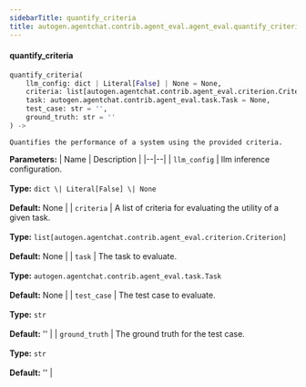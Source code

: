 ```yaml
---
sidebarTitle: quantify_criteria
title: autogen.agentchat.contrib.agent_eval.agent_eval.quantify_criteria
---
```


<code class="doc-symbol doc-symbol-heading doc-symbol-function"></code>
#### quantify_criteria
<a href="#autogen.agentchat.contrib.agent_eval.agent_eval..quantify_criteria" class="headerlink" title="Permanent link"></a>

```python
quantify_criteria(
    llm_config: dict | Literal[False] | None = None,
    criteria: list[autogen.agentchat.contrib.agent_eval.criterion.Criterion] = None,
    task: autogen.agentchat.contrib.agent_eval.task.Task = None,
    test_case: str = '',
    ground_truth: str = ''
) -> 
```

    Quantifies the performance of a system using the provided criteria.

<b>Parameters:</b>
| Name | Description |
|--|--|
| `llm_config` | llm inference configuration.<br/><br/>**Type:** `dict \| Literal[False] \| None`<br/><br/>**Default:** None |
| `criteria` | A list of criteria for evaluating the utility of a given task.<br/><br/>**Type:** `list[autogen.agentchat.contrib.agent_eval.criterion.Criterion]`<br/><br/>**Default:** None |
| `task` | The task to evaluate.<br/><br/>**Type:** `autogen.agentchat.contrib.agent_eval.task.Task`<br/><br/>**Default:** None |
| `test_case` | The test case to evaluate.<br/><br/>**Type:** `str`<br/><br/>**Default:** '' |
| `ground_truth` | The ground truth for the test case.<br/><br/>**Type:** `str`<br/><br/>**Default:** '' |

<br />